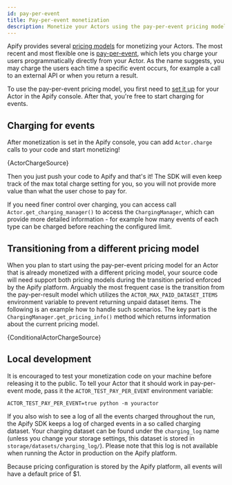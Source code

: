 ```yaml
---
id: pay-per-event
title: Pay-per-event monetization
description: Monetize your Actors using the pay-per-event pricing model
---
```



Apify provides several [pricing models](https://docs.apify.com/platform/actors/publishing/monetize) for monetizing your Actors. The most recent and most flexible one is [pay-per-event](https://docs.apify.com/platform/actors/running/actors-in-store#pay-per-event), which lets you charge your users programmatically directly from your Actor. As the name suggests, you may charge the users each time a specific event occurs, for example a call to an external API or when you return a result.

To use the pay-per-event pricing model, you first need to [set it up](https://docs.apify.com/platform/actors/running/actors-in-store#pay-per-event) for your Actor in the Apify console. After that, you're free to start charging for events.

## Charging for events

After monetization is set in the Apify console, you can add <ApiLink to="class/Actor#charge">`Actor.charge`</ApiLink> calls to your code and start monetizing!

<CodeBlock language="python">
{ActorChargeSource}
</CodeBlock>

Then you just push your code to Apify and that's it! The SDK will even keep track of the max total charge setting for you, so you will not provide more value than what the user chose to pay for.

If you need finer control over charging, you can access call <ApiLink to="class/Actor#get_charging_manager">`Actor.get_charging_manager()`</ApiLink> to access the <ApiLink to="class/ChargingManager">`ChargingManager`</ApiLink>, which can provide more detailed information - for example how many events of each type can be charged before reaching the configured limit.

## Transitioning from a different pricing model

When you plan to start using the pay-per-event pricing model for an Actor that is already monetized with a different pricing model, your source code will need support both pricing models during the transition period enforced by the Apify platform. Arguably the most frequent case is the transition from the pay-per-result model which utilizes the `ACTOR_MAX_PAID_DATASET_ITEMS` environment variable to prevent returning unpaid dataset items. The following is an example how to handle such scenarios. The key part is the <ApiLink to="class/ChargingManager#get_pricing_info">`ChargingManager.get_pricing_info()`</ApiLink> method which returns information about the current pricing model.

<CodeBlock language="python">
{ConditionalActorChargeSource}
</CodeBlock>

## Local development

It is encouraged to test your monetization code on your machine before releasing it to the public. To tell your Actor that it should work in pay-per-event mode, pass it the `ACTOR_TEST_PAY_PER_EVENT` environment variable:

```shell
ACTOR_TEST_PAY_PER_EVENT=true python -m youractor
```

If you also wish to see a log of all the events charged throughout the run, the Apify SDK keeps a log of charged events in a so called charging dataset. Your charging dataset can be found under the `charging_log` name (unless you change your storage settings, this dataset is stored in `storage/datasets/charging_log/`). Please note that this log is not available when running the Actor in production on the Apify platform.

Because pricing configuration is stored by the Apify platform, all events will have a default price of $1.
